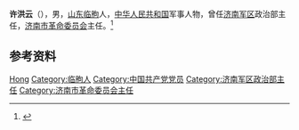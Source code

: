 '''许洪云'''（{{bd|1919年||1996年|12月12日}}），男，[[山东|山东]][[临朐|临朐]]人，[[中华人民共和国|中华人民共和国]]军事人物，曾任[[济南军区|济南军区]]政治部主任，[[济南市革命委员会|济南市革命委员会]]主任。<ref>{{cite book|title=中囯人名大辞典·当代人物卷|author=廖盖隆等编|year=1990|publisher=上海辞书出版社|location=上海|page=}}</ref>

== 参考资料 ==
{{reflist}}

{{中华人民共和国济南市正职领导人}}

{{Authority control}}
{{DEFAULTSORT:Xu许}}
[[Category:许姓|Hong]]
[[Category:临朐人|Category:临朐人]]
[[Category:中国共产党党员|Category:中国共产党党员]]
[[Category:济南军区政治部主任|Category:济南军区政治部主任]]
[[Category:济南市革命委员会主任|Category:济南市革命委员会主任]]

{{中国人物小作品}}
